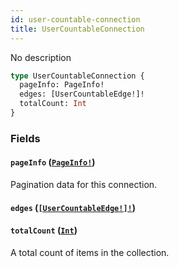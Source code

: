 ```yaml
---
id: user-countable-connection
title: UserCountableConnection
---
```


No description

```graphql
type UserCountableConnection {
  pageInfo: PageInfo!
  edges: [UserCountableEdge!]!
  totalCount: Int
}
```

### Fields

#### `pageInfo` ([`PageInfo!`](/developer/api-reference/objects/page-info))

Pagination data for this connection.

#### `edges` ([`[UserCountableEdge!]!`](/developer/api-reference/objects/user-countable-edge))

#### `totalCount` ([`Int`](/developer/api-reference/scalars/int))

A total count of items in the collection.
